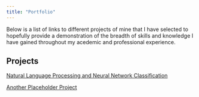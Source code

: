 ```yaml
---
title: "Portfolio"
---
```

Below is a list of links to different projects of mine that I have selected to hopefully provide a demonstration of the breadth of skills and knowledge I have gained throughout my acedemic and professional experience.

## Projects
[Natural Language Processing and Neural Network Classification](nlp_ann.ipynb)

[Another Placeholder Project](nlp_ann.ipynb)